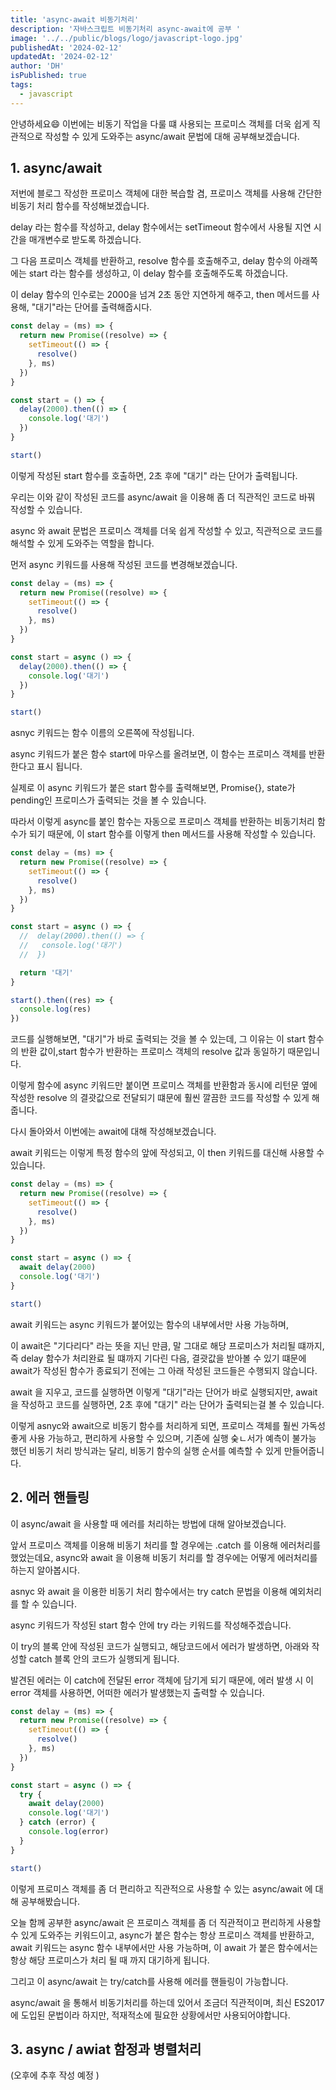 ```yaml
---
title: 'async-await 비동기처리'
description: '자바스크립트 비동기처리 async-await에 공부 '
image: '../../public/blogs/logo/javascript-logo.jpg'
publishedAt: '2024-02-12'
updatedAt: '2024-02-12'
author: 'DH'
isPublished: true
tags:
  - javascript
---
```


안녕하세요😄 이번에는 비동기 작업을 다룰 떄 사용되는 프로미스 객체를 더욱 쉽게 직관적으로 작성할 수 있게 도와주는 async/await 문법에 대해 공부해보겠습니다.

## 1. async/await

저번에 블로그 작성한 프로미스 객체에 대한 복습할 겸, 프로미스 객체를 사용해 간단한 비동기 처리 함수를 작성해보겠습니다.

delay 라는 함수를 작성하고, delay 함수에서는 setTimeout 함수에서 사용될 지연 시간을 매개변수로 받도록 하겠습니다.

그 다음 프로미스 객체를 반환하고, resolve 함수를 호출해주고, delay 함수의 아래쪽에는 start 라는 함수를 생성하고, 이 delay 함수를 호출해주도록 하겠습니다.

이 delay 함수의 인수로는 2000을 넘겨 2초 동안 지연하게 해주고, then 메서드를 사용해, "대기"라는 단어를 출력해줍시다.

```js
const delay = (ms) => {
  return new Promise((resolve) => {
    setTimeout(() => {
      resolve()
    }, ms)
  })
}

const start = () => {
  delay(2000).then(() => {
    console.log('대기')
  })
}

start()
```

이렇게 작성된 start 함수를 호출하면, 2초 후에 "대기" 라는 단어가 출력됩니다.

우리는 이와 같이 작성된 코드를 async/await 을 이용해 좀 더 직관적인 코드로 바꿔 작성할 수 있습니다.

async 와 await 문법은 프로미스 객체를 더욱 쉽게 작성할 수 있고, 직관적으로 코드를 해석할 수 있게 도와주는 역할을 합니다.

먼저 async 키워드를 사용해 작성된 코드를 변경해보겠습니다.

```js
const delay = (ms) => {
  return new Promise((resolve) => {
    setTimeout(() => {
      resolve()
    }, ms)
  })
}

const start = async () => {
  delay(2000).then(() => {
    console.log('대기')
  })
}

start()
```

asnyc 키워드는 함수 이름의 오른쪽에 작성됩니다.

async 키워드가 붙은 함수 start에 마우스를 올려보면, 이 함수는 프로미스 객체를 반환한다고 표시 됩니다.

실제로 이 async 키워드가 붙은 start 함수를 출력해보면, Promise{}, state가 pending인 프로미스가 출력되는 것을 볼 수 있습니다.

따라서 이렇게 async를 붙인 함수는 자동으로 프로미스 객체를 반환하는 비동기처리 함수가 되기 때문에, 이 start 함수를 이렇게 then 메서드를 사용해 작성할 수 있습니다.

```js
const delay = (ms) => {
  return new Promise((resolve) => {
    setTimeout(() => {
      resolve()
    }, ms)
  })
}

const start = async () => {
  //  delay(2000).then(() => {
  //   console.log('대기')
  //  })

  return '대기'
}

start().then((res) => {
  console.log(res)
})
```

코드를 실행해보면, "대기"가 바로 출력되는 것을 볼 수 있는데, 그 이유는 이 start 함수의 반환 값이,start 함수가 반환하는 프로미스 객체의 resolve 값과 동일하기 때문입니다.

이렇게 함수에 async 키워드만 붙이면 프로미스 객체를 반환함과 동시에 리턴문 옆에 작성한 resolve 의 결괏값으로 전달되기 떄문에 훨씬 깔끔한 코드를 작성할 수 있게 해줍니다.

다시 돌아와서 이번에는 await에 대해 작성해보겠습니다.

await 키워드는 이렇게 특정 함수의 앞에 작성되고, 이 then 키워드를 대신해 사용할 수 있습니다.

```js
const delay = (ms) => {
  return new Promise((resolve) => {
    setTimeout(() => {
      resolve()
    }, ms)
  })
}

const start = async () => {
  await delay(2000)
  console.log('대기')
}

start()
```

await 키워드는 async 키워드가 붙어있는 함수의 내부에서만 사용 가능하며,

이 await은 "기다리다" 라는 뜻을 지닌 만큼, 말 그대로 해당 프로미스가 처리될 떄까지, 즉 delay 함수가 처리완료 될 떄까지 기다린 다음, 결괏값을 받아볼 수 있기 떄문에 await가 작성된 함수가 종료되기 전에는 그 아래 작성된 코드들은 수행되지 않습니다.

await 을 지우고, 코드를 실행하면 이렇게 "대기"라는 단어가 바로 실행되지만, await을 작성하고 코드를 실행하면, 2초 후에 "대기" 라는 단어가 출력되는걸 볼 수 있습니다.

이렇게 asnyc와 await으로 비동기 함수를 처리하게 되면, 프로미스 객체를 훨씬 가독성 좋게 사용 가능하고, 편리하게 사용할 수 있으며, 기존에 실행 숮ㄴ서가 예측이 불가능 했던 비동기 처리 방식과는 달리, 비동기 함수의 실행 순서를 예측할 수 있게 만들어줍니다.

## 2. 에러 핸들링

이 async/await 을 사용할 때 에러를 처리하는 방법에 대해 알아보겠습니다.

앞서 프로미스 객체를 이용해 비동기 처리를 할 경우에는 .catch 를 이용해 에러처리를 했었는데요, async와 await 을 이용해 비동기 처리를 할 경우에는 어떻게 에러처리를 하는지 알아봅시다.

asnyc 와 await 을 이용한 비동기 처리 함수에서는 try catch 문법을 이용해 예외처리를 할 수 있습니다.

async 키워드가 작성된 start 함수 안에 try 라는 키워드를 작성해주겠습니다.

이 try의 블록 안에 작성된 코드가 실행되고, 해당코드에서 에러가 발생하면, 아래와 작성할 catch 블록 안의 코드가 실행되게 됩니다.

발견된 에러는 이 catch에 전달된 error 객체에 담기게 되기 때문에, 에러 발생 시 이 error 객체를 사용하면, 어떠한 에러가 발생했는지 출력할 수 있습니다.

```js
const delay = (ms) => {
  return new Promise((resolve) => {
    setTimeout(() => {
      resolve()
    }, ms)
  })
}

const start = async () => {
  try {
    await delay(2000)
    console.log('대기')
  } catch (error) {
    console.log(error)
  }
}

start()
```

이렇게 프로미스 객체를 좀 더 편리하고 직관적으로 사용할 수 있는 async/await 에 대해 공부해봤습니다.

오늘 함께 공부한 async/await 은 프로미스 객체를 좀 더 직관적이고 편리하게 사용할 수 있게 도와주는 키워드이고, async가 붙은 함수는 항상 프로미스 객체를 반환하고, await 키워드는 async 함수 내부에서만 사용 가능하며, 이 await 가 붙은 함수에서는 항상 해당 프로미스가 처리 될 때 까지 대기하게 됩니다.

그리고 이 async/await 는 try/catch를 사용해 에러를 핸들링이 가능합니다.

async/await 을 통해서 비동기처리를 하는데 있어서 조금더 직관적이며, 최신 ES2017에 도입된 문법이라 하지만, 적재적소에 필요한 상황에서만 사용되어야합니다.

## 3. async / awiat 함정과 병렬처리

(오후에 추후 작성 예정 )
